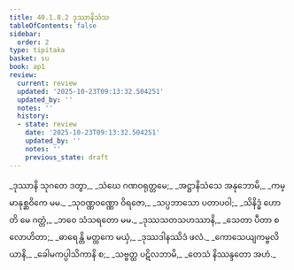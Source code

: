 ```yaml
---
title: 40.1.8.2 ဒုဿာနိသံသ
tableOfContents: false
sidebar:
  order: 2
type: tipitaka
basket: su
book: ap1
review:
  current: review
  updated: '2025-10-23T09:13:32.504251'
  updated_by: ''
  notes: ''
  history:
  - state: review
    date: '2025-10-23T09:13:32.504251'
    updated_by: ''
    notes: ''
    previous_state: draft
---
```



<ReviewStatus review={frontmatter.review} showDetails={true} />

<HypothesisAnnotation frontmatter={frontmatter} />

<DynamicBreadcrumb />

<Division number="94" book="ap1" e="ch" v="20" p="358">

<Paragraph number="4391" type="verses" book="ap1">
_ဒုဿာနိ သုဂတေ ဒတွာ,_  
_သံဃေ ဂဏဝရုတ္တမေ;_  
_အဋ္ဌာနိသံသေ အနုဘောမိ,_  
_ကမ္မာနုစ္ဆဝိကေ မမ._  

</Paragraph>

</Division>
<Division number="95" book="ap1" e="ch" v="20" p="359">

<Paragraph number="4392" type="verses" book="ap1">
_သုဝဏ္ဏဝဏ္ဏော ဝိရဇော,_  
_သပ္ပဘာသော ပတာပဝါ;_  
_သိနိဒ္ဓံ ဟောတိ မေ ဂတ္တံ,_  
_ဘဝေ သံသရတော မမ._  

</Paragraph>

</Division>
<Division number="96" book="ap1" e="ch" v="20" p="359">

<Paragraph number="4393" type="verses" book="ap1">
_ဒုဿသတသဟဿာနိ,_  
_သေတာ ပီတာ စ လောဟိတာ;_  
_ဓာရေန္တိ မတ္ထကေ မယှံ,_  
_ဒုဿဒါနဿိဒံ ဖလံ._  

</Paragraph>

</Division>
<Division number="97" book="ap1" e="ch" v="20" p="359">

<Paragraph number="4394" type="verses" book="ap1">
_ကောသေယျကမ္ဗလိယာနိ,_  
_ခေါမကပ္ပါသိကာနိ စ;_  
_သဗ္ဗတ္ထ ပဋိလဘာမိ,_  
_တေသံ နိဿန္ဒတော အဟံ._
</Paragraph>
</Division>